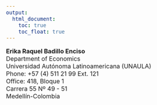 ---
output:
  html_document: 
    toc: true
    toc_float: true
---

<style>
body {
text-align: justify}

body{ /* Normal  */
      font-size: 12pt;
  }
</style>

**Erika Raquel Badillo Enciso**<br>
Department of Economics<br>
Universidad Autónoma Latinoamericana (UNAULA)<br>
Phone: +57 (4) 511 21 99 Ext. 121<br>
Office: 418, Bloque 1<br>
Carrera 55 Nº 49 - 51<br>
Medellín-Colombia
